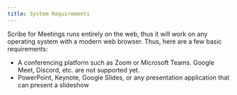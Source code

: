 ```yaml
---
title: System Requirements
---
```

Scribe for Meetings runs entirely on the web, thus it will work on any operating system with a modern web browser. Thus, here are a few basic requirements:
* A conferencing platform such as Zoom or Microsoft Teams. Google Meet, Discord, etc. are not supported yet.
* PowerPoint, Keynote, Google Slides, or any presentation application that can present a slideshow

